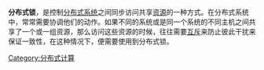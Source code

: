 {{multiple issues|
{{cleanup-jargon|time=2013-12-03T04:42:09+00:00}}
{{orphan|time=2013-12-03T04:42:09+00:00}}
{{unreferenced|time=2013-12-03T04:42:09+00:00}}
{{Expert|time=2013-12-07}}
}}
'''分布式锁'''，是控制[[分布式系统|分布式系统]]之间同步访问共享[[资源|资源]]的一种方式。在分布式系统中，常常需要协调他们的动作。如果不同的系统或是同一个系统的不同主机之间共享了一个或一组资源，那么访问这些资源的时候，往往需要[[互斥|互斥]]来防止彼此干扰来保证一致性，在这种情况下，便需要使用到分布式锁。

[[Category:分布式计算|Category:分布式计算]]